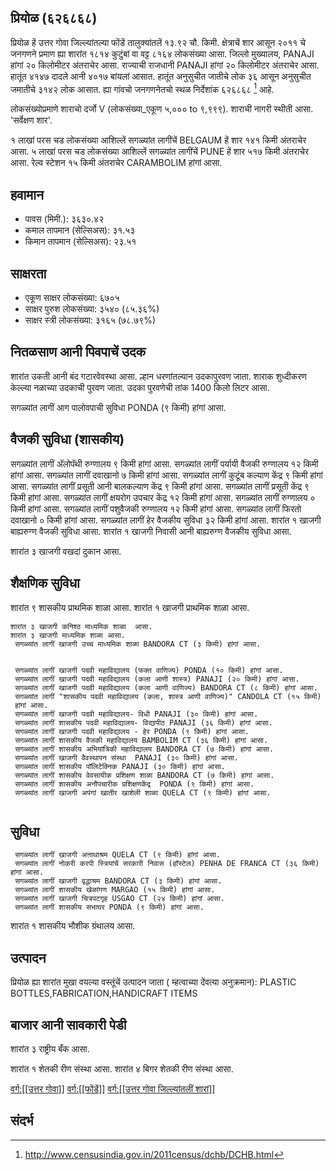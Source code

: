 {{माहितीचौकट भारतीय न्यायक्षेत्र
|प्रकार=शार
|जनगणना २०११_स्थलनिर्देशांक=626868
|स्थानीक_नांव=प्रियोळ
|तालुका_नांव=फोंडें
|जिल्लो_नांव=उत्तर गोवा
|राज्य_नांव =गोवा
|विभाग=
|जिल्लो =[[उत्तर गोवा]]
|तालुका_नांवे =[[फोंडें]]
|लागींचें शार=[[BELGAUM]]
|अक्षांश=
|रेखांश=
|शोधक_स्थान =right
|क्षेत्रफळ_एकूण=13.92
|दर्या सपाटी पसून उंची=
|लोकसंख्या_एकूण=8164
|लोकसंख्या_वर्स=2011
|लोकसंख्या_घनत्व=586
|लोकसंख्या_पुरूश=4147
|लोकसंख्या_स्त्री=4017
|लिंग_गुणोत्तर=968
|अधिकृत_भाशा=[[कोंकणी, मराठी]]
}}

== प्रियोळ (६२६८६८) ==

प्रियोळ हें उत्तर गोवा जिल्ल्यांतल्या फोंडें तालुक्यांतलें १३.९२ चौ. किमी. क्षेत्राचें शार आसून २०११ चे जनगणने प्रमाण ह्या शारांत १८१४ कुटुंबां वा वट्ट ८१६४ लोकसंख्या आसा. जिल्लो मुख्यालय, PANAJI हांगां २० किलोमीटर अंतराचेर आसा. राज्याची राजधानी PANAJI हांगां २० किलोमीटर अंतराचेर आसा.   हातूंत ४१४७ दादले आनी ४०१७ बांयलां आसात. हातूंत अनुसुचीत जातीचे लोक ३६ आसून अनुसुचीत जमातीचे ३१४२ लोक आसात. ह्या गांवचो जनगणनेतचो स्थळ निर्देशांक ६२६८६८  <ref>http://www.censusindia.gov.in/2011census/dchb/DCHB.html</ref> आहे.

लोकसंख्योप्रमाणे शाराचो दर्जो V (लोकसंख्या_एकूण ५,००० to ९,९९९).
शाराची नागरी स्थीती आसा. 'सर्वेक्षण शार'.

१  लाखां परस चड लोकसंख्या आशिल्लें सगळ्यांत लागींचें BELGAUM हें शार १४१ किमी अंतराचेर आसा. ५  लाखां परस चड लोकसंख्या आशिल्लें सगळ्यांत लागींचें PUNE हें शार ५१७ किमी अंतराचेर आसा. रेल्व स्टेशन १५ किमी अंतराचेर CARAMBOLIM हांगां आसा.


== हवामान ==  
* पावस (मिमी.): ३६३०.४२ 
* कमाल तापमान (सेल्सिअस): ३१.५३
* किमान तापमान (सेल्सिअस): २३.५१


== साक्षरता ==  
* एकूण साक्षर लोकसंख्या: ६७०५
* साक्षर पुरुश लोकसंख्या: ३५४० (८५.३६%)
* साक्षर स्त्री लोकसंख्या: ३१६५ (७८.७९%)


== नितळसाण आनी पिवपाचें उदक ==  
शारांत उकती आनी बंद गटारवेवस्था आसा.
ल्हान धरणांतल्यान उदकापुरवण जाता. शाराक शुध्दीकरण केल्ल्या नळाच्या उदकाची पुरवण जाता. उदका पुरवणेची तांक 1400 किलो लिटर आसा.

सगळ्यांत लागीं आग पालोवपाची सुविधा PONDA (९ किमी) हांगां आसा.


== वैजकी सुविधा (शासकीय) ==
सगळ्यांत लागीं अ‍ॅलोपॅथी रुग्णालय ९ किमी हांगां आसा.
सगळ्यांत लागीं पर्यायी वैजकी रुग्णालय १२ किमी हांगां आसा.
सगळ्यांत लागीं दवाखानो ७ किमी हांगां आसा.
सगळ्यांत लागीं कुटूंब कल्याण केंद्र ९ किमी हांगां आसा.
सगळ्यांत लागीं प्रसूती आनी बालकल्याण केंद्र ९ किमी हांगां आसा.
सगळ्यांत लागीं प्रसूती केंद्र ९ किमी हांगां आसा.
सगळ्यांत लागीं क्षयरोग उपचार केंद्र  १२ किमी हांगां आसा.
सगळ्यांत लागीं रुग्णालय ० किमी हांगां आसा.
सगळ्यांत लागीं पशुवैजकी रुग्णालय  १२ किमी हांगां आसा.
सगळ्यांत लागीं फिरतो दवाखानो ० किमी हांगां आसा.
सगळ्यांत लागीं हेर वैजकीय सुविधा ३२ किमी हांगां आसा.
﻿शारांत १ खाजगी बाह्यरुग्ण वैजकी सुविधा आसा.
﻿शारांत १ खाजगी निवासी आनी बाह्यरुग्ण वैजकीय सुविधा आसा.

शारांत ३ खाजगी वखदां दुकान आसा.


== शैक्षणिक सुविधा ==
शारांत ९ शासकीय प्राथमिक शाळा आसा. ﻿शारांत १ खाजगी प्राथमिक शाळा आसा. 
 शारांत ३ खाजगी कनिश्ठ माध्यमिक शाळा  आसा.  
 शारांत ३ खाजगी माध्यमिक शाळा आसा.  
  सगळ्यांत लागीं खाजगी उच्च माध्यमिक शाळा BANDORA CT (३ किमी) हांगां आसा.
   
   
  सगळ्यांत लागीं खाजगी पदवी महाविद्यालय (फक्त वाणिज्य) PONDA (१० किमी) हांगां आसा.
  सगळ्यांत लागीं खाजगी पदवी महाविद्यालय (कला आणी शास्त्र) PANAJI (२० किमी) हांगां आसा.
  सगळ्यांत लागीं खाजगी पदवी महाविद्यालय (कला आणी वाणिज्य) BANDORA CT (८ किमी) हांगां आसा.
  सगळ्यांत लागीं "शासकीय पदवी महाविद्यालय (कला, शास्त्र आणी वाणिज्य)" CANDOLA CT (१५ किमी) हांगां आसा.
  सगळ्यांत लागीं खाजगी पदवी महाविद्यालय- विधी PANAJI (३० किमी) हांगां आसा.
  सगळ्यांत लागीं शासकीय पदवी महाविद्यालय- विद्यापीठ PANAJI (३६ किमी) हांगां आसा.
  सगळ्यांत लागीं खाजगी पदवी महाविद्यालय - हेर PONDA (९ किमी) हांगां आसा.
  सगळ्यांत लागीं शासकीय वैजकी महाविद्यालय BAMBOLIM CT (३६ किमी) हांगां आसा.
  सगळ्यांत लागीं शासकीय अभियांत्रिकी महाविद्यालय BANDORA CT (७ किमी) हांगां आसा.
  सगळ्यांत लागीं खाजगी वैवस्थापन संस्था  PANAJI (३० किमी) हांगां आसा.
  सगळ्यांत लागीं शासकीय पॉलिटेक्निक PANAJI (३० किमी) हांगां आसा.
  सगळ्यांत लागीं शासकीय वेवसायीक प्रशिक्षण शाळा BANDORA CT (७ किमी) हांगां आसा.
  सगळ्यांत लागीं शासकीय अनौपचारीक प्रशिक्षणकेंद्र  PONDA (९ किमी) हांगां आसा.
  सगळ्यांत लागीं खाजगी अपंगां खातीर खाशेली शाळा QUELA CT (९ किमी) हांगां आसा.
   


== सुविधा ==
  सगळ्यांत लागीं खाजगी अऩाथाश्रम QUELA CT (९ किमी) हांगां आसा.
  सगळ्यांत लागीं नोकरी करपी स्त्रियांचें सरकारी निवास (हॉस्टेल) PENHA DE FRANCA CT (३६ किमी) हांगां आसा.
  सगळ्यांत लागीं खाजगी वृद्धाश्रम BANDORA CT (३ किमी) हांगां आसा.
  सगळ्यांत लागीं शासकीय खेळांगण MARGAO (१५ किमी) हांगां आसा.
  सगळ्यांत लागीं खाजगी चित्रपटगृह USGAO CT (२४ किमी) हांगां आसा.
  सगळ्यांत लागीं शासकीय सभाघर PONDA (९ किमी) हांगां आसा.
﻿शारांत १ शासकीय भौशीक ग्रंथालय  आसा.   


== उत्पादन ==
प्रियोळ ह्या शारांत मुखा वयल्या वस्तूंचें उत्पादन जाता ( म्हत्वाच्या देंवत्या अनुक्रमान): PLASTIC BOTTLES,FABRICATION,HANDICRAFT ITEMS


== बाजार आनी सावकारी पेडी  ==
शारांत ३ राष्ट्रीय बँक आसा.


﻿शारांत १ शेतकी रीण संस्था आसा.
शारांत ४ बिगर शेतकी रीण संस्था आसा.



[[वर्ग:[[उत्तर गोवा]]]]
[[वर्ग:[[फोंडें]]]]
[[वर्ग:[[उत्तर गोवा जिल्ल्यांतलीं शारां]]]]


== संदर्भ ==
 


